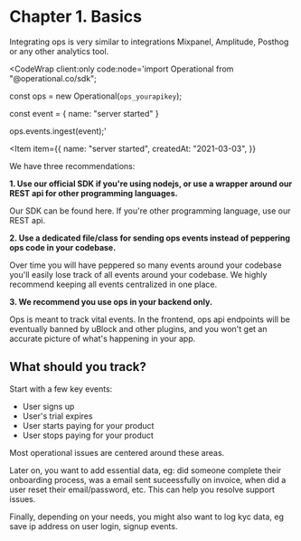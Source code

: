
# Chapter 1. Basics

Integrating ops is very similar to integrations Mixpanel, Amplitude, Posthog or any other analytics tool.

<CodeWrap client:only code:node='import Operational from "@operational.co/sdk";

const ops = new Operational(`ops_yourapikey`);

const event = {
name: "server started"
}

ops.events.ingest(event);'

>

<Item
  item={{
    name: "server started",
    createdAt: "2021-03-03",
  }}
></Item>
</CodeWrap>

We have three recommendations:

**1. Use our official SDK if you're using nodejs, or use a wrapper around our REST api for other programming languages.**

Our SDK can be found here. If you're other programming language, use our REST api.

**2. Use a dedicated file/class for sending ops events instead of peppering ops code in your codebase.**

Over time you will have peppered so many events around your codebase you'll easily lose track of all events around your codebase. We highly recommend keeping all events centralized in one place.

**3. We recommend you use ops in your backend only.**

Ops is meant to track vital events. In the frontend, ops api endpoints will be eventually banned by uBlock and other plugins, and you won't get an accurate picture of what's happening in your app.

## What should you track?

Start with a few key events:
- User signs up
- User's trial expires
- User starts paying for your product
- User stops paying for your product

Most operational issues are centered around these areas.

Later on, you want to add essential data, eg: did someone complete their onboarding process, was a email sent suceessfully on invoice, when did a user reset their email/password, etc.
This can help you resolve support issues.

Finally, depending on your needs, you might also want to log kyc data, eg save ip address on user login, signup events.
